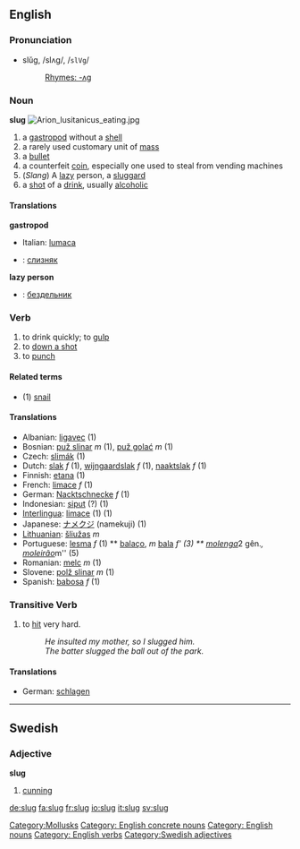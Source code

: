 ==English==

===Pronunciation===
*slŭg, /slʌɡ/, /<tt>slVg</tt>/
*:[[Rhymes:English:-ʌɡ|Rhymes: -ʌɡ]]

===Noun===
'''slug'''
[[Image:Arion lusitanicus eating.jpg|thumb]]
# a [[gastropod]] without a [[shell]]
# a rarely used customary unit of [[mass]]
# a [[bullet]]
# a counterfeit [[coin]], especially one used to steal from vending machines
# (''Slang'') A [[lazy]] person, a [[sluggard]]
# a [[shot]] of a [[drink]], usually [[alcoholic]]

====Translations====
'''gastropod'''
{{top}}
*Italian: [[lumaca]] {{f}}
{{mid}}
* {{ru}}: [[слизняк]] {{m}}
{{bottom}}

'''lazy person'''
{{top}}
{{mid}}
* {{ru}}: [[бездельник]] {{m}}
{{bottom}}

===Verb===
{{en-infl-reg-consonant|slug||g}}

# to drink quickly; to [[gulp]]
# to [[down a shot]]
# to [[punch]]


====Related terms====
*(1) [[snail]]

====Translations====
*Albanian: [[ligavec]] (1)
*Bosnian: [[puž slinar]] ''m'' (1), [[puž golać]] ''m'' (1)
*Czech: [[slimák]] (1)
*Dutch: [[slak]] ''f'' (1), [[wijngaardslak]] ''f'' (1), [[naaktslak]] ''f'' (1)
*Finnish: [[etana]] (1)
*French: [[limace]] ''f'' (1)
*German: [[Nacktschnecke]] ''f'' (1)
*Indonesian: [[siput]] (?) (1)
*[[Interlingua]]: [[limace]] (1) (1)
*Japanese: [[ナメクジ]] (namekuji) (1)
*[[Lithuanian]]: [[šliužas]] ''m''
*Portuguese: [[lesma]]  ''f''  (1) ** [[balaço]], ''m''  [[bala]] ''f' (3) ** [[molenga]] ''2 gên.'', [[moleirão]] ''m'' (5)
*Romanian: [[melc]] ''m'' (1)
*Slovene: [[polž slinar]] ''m'' (1)
*Spanish: [[babosa]] ''f'' (1)

===Transitive Verb===
{{en-infl-reg-consonant|slug||g}}

# to [[hit]] very hard.
#: ''He insulted my mother, so I slugged him.''
#: ''The batter slugged the ball out of the park.''

====Translations====
*German: [[schlagen]]

[[Category:Mollusks]]

----

==Swedish==
===Adjective===
'''slug'''

#[[cunning]]

[[Category: English concrete nouns]]
[[Category: English nouns]]
[[Category: English verbs]]
[[Category:Swedish adjectives]]

[[de:slug]]
[[fa:slug]]
[[fr:slug]]
[[io:slug]]
[[it:slug]]
[[sv:slug]]